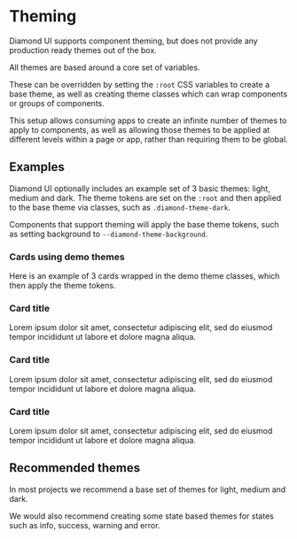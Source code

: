 
<Meta title="Docs/Theming" />

# Theming

Diamond UI supports component theming, but does not provide any production ready themes out of the box.

All themes are based around a core set of variables.

<Source code={theme} language='css' />

These can be overridden by setting the `:root` CSS variables to create a base theme, as well as creating theme classes which can wrap components or groups of components.

This setup allows consuming apps to create an infinite number of themes to apply to components, as well as allowing those themes to be applied at different levels within a page or app, rather than requiring them to be global.

## Examples

Diamond UI optionally includes an example set of 3 basic themes: light, medium and dark. The theme tokens are set on the `:root` and then applied to the base theme via classes, such as `.diamond-theme-dark`.

Components that support theming will apply the base theme tokens, such as setting background to `--diamond-theme-background`.

<Source code={themes} language='css' />

### Cards using demo themes

Here is an example of 3 cards wrapped in the demo theme classes, which then apply the theme tokens.

<Canvas>
  <diamond-grid wrap="wrap">
    <diamond-grid-item small-mobile="12" tablet="4">
      <diamond-card class="diamond-theme-light">
        <h3>Card title</h3>
        <p>
          Lorem ipsum dolor sit amet, consectetur adipiscing elit, sed do eiusmod
          tempor incididunt ut labore et dolore magna aliqua.
        </p>
      </diamond-card>
    </diamond-grid-item>
    <diamond-grid-item small-mobile="12" tablet="4">
      <diamond-card class="diamond-theme-medium">
        <h3>Card title</h3>
        <p>
          Lorem ipsum dolor sit amet, consectetur adipiscing elit, sed do eiusmod
          tempor incididunt ut labore et dolore magna aliqua.
        </p>
      </diamond-card>
    </diamond-grid-item>
    <diamond-grid-item small-mobile="12" tablet="4">
      <diamond-card class="diamond-theme-dark">
        <h3>Card title</h3>
        <p>
          Lorem ipsum dolor sit amet, consectetur adipiscing elit, sed do eiusmod
          tempor incididunt ut labore et dolore magna aliqua.
        </p>
      </diamond-card>
    </diamond-grid-item>
  </diamond-grid>
</Canvas>

## Recommended themes

In most projects we recommend a base set of themes for light, medium and dark.

We would also recommend creating some state based themes for states such as info, success, warning and error.
